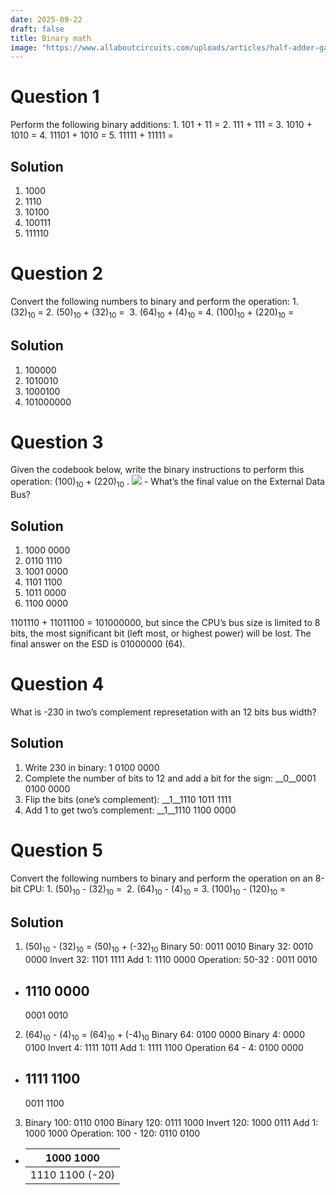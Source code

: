 ```yaml
---
date: 2025-09-22
draft: false
title: Binary math
image: "https://www.allaboutcircuits.com/uploads/articles/half-adder-gate-circuit.jpg"
---
```


# Question 1

Perform the following binary additions: 
1. 101 + 11 = 
2. 111 + 111 =
3. 1010 + 1010 =
4. 11101 + 1010 =
5. 11111 + 11111 =

::: {.callout-tip icon="false" collapse="true"}
## Solution 
1. 1000
2. 1110
3. 10100
4. 100111
5. 111110

::: 

# Question 2
Convert the following numbers to binary and perform the operation:
1. (32)~10~ =
2. (50)~10~ + (32)~10~ = 
3. (64)~10~ + (4)~10~ =
4. (100)~10~ + (220)~10~ =

::: {.callout-tip icon="false" collapse="true"}
## Solution 
1. 100000
2. 1010010
3. 1000100
4. 101000000
::: 

# Question 3
Given the codebook below, write the binary instructions to perform this operation: 
(100)~10~ + (220)~10~ .
![](_assets/understanding-cpus17.png)
- What's the final value on the External Data Bus?

::: {.callout-tip icon="false" collapse="true"}
## Solution 
1. 1000 0000
2. 0110 1110
3. 1001 0000
4. 1101 1100
5. 1011 0000
6. 1100 0000 

1101110 + 11011100 = 101000000, but since the CPU's bus size is limited to 8 bits, the most significant bit (left most, or highest power) will be lost. The final answer on the ESD is 01000000 (64).
::: 

# Question 4
What is -230 in two's complement represetation with an 12 bits bus width? 

::: {.callout-tip icon="false" collapse="true"}
## Solution 

1. Write 230 in binary: 1 0100 0000
2. Complete the number of bits to 12 and add a bit for the sign: __0__0001 0100 0000
3. Flip the bits (one's complement):  __1__1110 1011 1111
4. Add 1 to get two's complement: __1__1110 1100 0000
::: 

# Question 5
Convert the following numbers to binary and perform the operation on an 8-bit CPU:
1. (50)~10~ - (32)~10~ = 
2. (64)~10~ - (4)~10~ =
3. (100)~10~ - (120)~10~ =


::: {.callout-tip icon="false" collapse="true"}
## Solution 
1. (50)~10~ - (32)~10~ = (50)~10~ + (-32)~10~
Binary 50: 0011 0010
Binary 32: 0010 0000
Invert 32: 1101 1111
Add 1:     1110 0000
Operation: 50-32 :
 0011 0010
+
 1110 0000
 ----------
 0001 0010

2. (64)~10~ - (4)~10~ = (64)~10~ + (-4)~10~
Binary 64: 0100 0000
Binary 4:  0000 0100
Invert 4:  1111 1011
Add 1:     1111 1100
Operation 64 - 4:
  0100 0000
+ 1111 1100
------------
  0011  1100


3.
Binary 100: 0110 0100
Binary 120: 0111 1000
Invert 120: 1000 0111
Add 1:      1000 1000
Operation: 100 - 120:
 0110 0100
+ 
 1000 1000
 ---------
 1110 1100  (-20)

::: 
